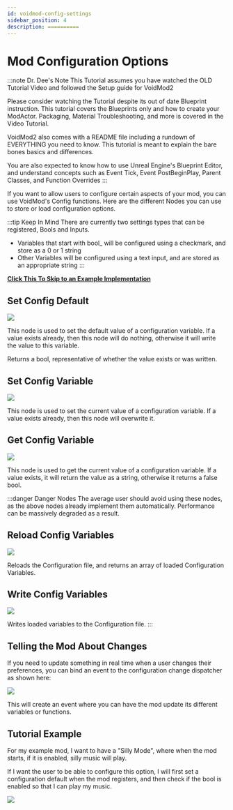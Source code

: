 ```yaml
---
id: voidmod-config-settings
sidebar_position: 4
description: ==========
---
```


# Mod Configuration Options

:::note Dr. Dee's Note
This Tutorial assumes you have watched the OLD Tutorial Video and followed the Setup guide for VoidMod2

Please consider watching the Tutorial despite its out of date Blueprint instruction. This tutorial covers the Blueprints only and how to create your ModActor. Packaging, Material Troubleshooting, and more is covered in the Video Tutorial.

VoidMod2 also comes with a README file including a rundown of EVERYTHING you need to know. This tutorial is meant to explain the bare bones basics and differences.

You are also expected to know how to use Unreal Engine's Blueprint Editor, and understand concepts such as Event Tick, Event PostBeginPlay, Parent Classes, and Function Overrides
:::

If you want to allow users to configure certain aspects of your mod, you can use VoidMod's Config functions. Here are the different Nodes you can use to store or load configuration options.

:::tip Keep In Mind
There are currently two settings types that can be registered, Bools and Inputs.

- Variables that start with bool_ will be configured using a checkmark, and store as a 0 or 1 string
- Other Variables will be configured using a text input, and are stored as an appropriate string
:::

**[Click This To Skip to an Example Implementation](https://modding.ariral.space/docs/tutorials/voidmod-fusion/config-settings#tutorial-example)**

## Set Config Default

![](img/config-settings/setconfigdefault.png)

This node is used to set the default value of a configuration variable. If a value exists already, then this node will do nothing, otherwise it will write the value to this variable.

Returns a bool, representative of whether the value exists or was written.

## Set Config Variable

![](img/config-settings/setconfigvariable.png)

This node is used to set the current value of a configuration variable. If a value exists already, then this node will overwrite it.

## Get Config Variable

![](img/config-settings/getconfigvariable.png)

This node is used to get the current value of a configuration variable. If a value exists, it will return the value as a string, otherwise it returns a false bool.

:::danger Danger Nodes
The average user should avoid using these nodes, as the above nodes already implement them automatically. Performance can be massively degraded as a result.

## Reload Config Variables
![](img/config-settings/reloadconfigvariables.png)

Reloads the Configuration file, and returns an array of loaded Configuration Variables.

## Write Config Variables
![](img/config-settings/writeconfigvariables.png)

Writes loaded variables to the Configuration file.
:::

## Telling the Mod About Changes

If you need to update something in real time when a user changes their preferences, you can bind an event to the configuration change dispatcher as shown here:

![](img/config-settings/configupdate.png)

This will create an event where you can have the mod update its different variables or functions.

## Tutorial Example

For my example mod, I want to have a "Silly Mode", where when the mod starts, if it is enabled, silly music will play.

If I want the user to be able to configure this option, I will first set a configuration default when the mod registers, and then check if the bool is enabled so that I can play my music.

![](img/config-settings/configexample.png)

